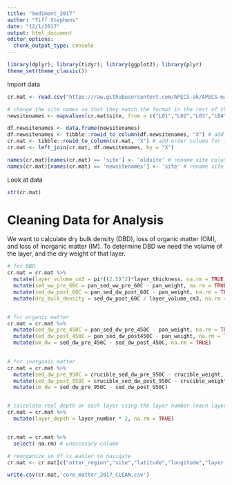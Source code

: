 ```yaml
---
title: "Sediment_2017"
author: "Tiff Stephens"
date: "12/1/2017"
output: html_document
editor_options: 
  chunk_output_type: console
---
```


```r
library(dplyr); library(tidyr); library(ggplot2); library(plyr)
theme_set(theme_classic())
```

Import data
```r
cr.mat <- read.csv("https://raw.githubusercontent.com/APECS-ak/APECS-master-repos/master/ALL_DATA/core_matter_2017_RAW.csv", stringsAsFactors = FALSE, header = TRUE)
```

```r
# change the site names so that they match the format in the rest of the APECS data files
newsitenames <- mapvalues(cr.mat$site, from = c("L01","L02","L03","L04","L05","L06","L07","M02","M03","M04","M05","M06","M07","M08","H01","H02","H03","H04","H05","H06","H07"), to = c("2017_L_01","2017_L_02","2017_L_03","2017_L_04","2017_L_05","2017_L_06","2017_L_07","2017_M_02","2017_M_03","2017_M_04","2017_M_05","2017_M_06","2017_M_07","2017_M_08","2017_H_01","2017_H_02","2017_H_03","2017_H_04","2017_H_05","2017_H_06","2017_H_07"))

df.newsitenames <- data.frame(newsitenames)
df.newsitenames <- tibble::rowid_to_column(df.newsitenames, "X") # add order column for joining
cr.mat <- tibble::rowid_to_column(cr.mat, "X") # add order column for joining
cr.mat <- left_join(cr.mat, df.newsitenames, by = "X") 

names(cr.mat)[names(cr.mat) == 'site'] <- 'oldsite' # rename site columns
names(cr.mat)[names(cr.mat) == 'newsitenames'] <- 'site' # rename site columns
```



Look at data
```r
str(cr.mat)
```



# Cleaning Data for Analysis

We want to calculate dry bulk density (DBD), loss of organic matter (OM), and loss of inorganic matter (IM). To determine DBD we need the volume of the layer, and the dry weight of that layer. 
```r

# for DBD
cr.mat = cr.mat %>% 
  mutate(layer_volume_cm3 = pi*((2.5)^2)*layer_thickness, na.rm = TRUE) %>%
  mutate(sed_ww_pre_60C = pan_sed_ww_pre_60C - pan_weight, na.rm = TRUE) %>% # not needed for DBD but a good factor to have for later ww:dw conversions
  mutate(sed_dw_post_60C = pan_sed_dw_post_60C - pan_weight, na.rm = TRUE) %>%
  mutate(dry_bulk_density = sed_dw_post_60C / layer_volume_cm3, na.rm = TRUE)


# for organic matter
cr.mat = cr.mat %>% 
  mutate(sed_dw_pre_450C = pan_sed_dw_pre_450C - pan_weight, na.rm = TRUE) %>%
  mutate(sed_dw_post_450C = pan_sed_dw_post450C - pan_weight, na.rm = TRUE) %>%
  mutate(om_dw = sed_dw_pre_450C - sed_dw_post_450C, na.rm = TRUE)
  

# for inorganic matter
cr.mat = cr.mat %>%   
  mutate(sed_dw_pre_950C = crucible_sed_dw_pre_950C - crucible_weight, na.rm = TRUE) %>%
  mutate(sed_dw_post_950C = crucible_sed_dw_post_950C - crucible_weight, na.rm = TRUE) %>%
  mutate(im_dw = sed_dw_pre_950C - sed_dw_post_950C)


# calculate real depth or each layer using the layer number (each layer was cut at 2 cm but adjusted using the compaction coefficient)
cr.mat = cr.mat %>% 
  mutate(layer_depth = layer_number * 2, na.rm = TRUE)


cr.mat = cr.mat %>% 
  select(-na.rm) # uneccesary column
```

```r
# reorganize so df is easier to navigate
cr.mat <- cr.mat[c("otter_region","site","latitude","longitude","layer_number","layer_depth","layer_thickness","layer_volume_cm3","pan_weight","pan_sed_ww_pre_60C","pan_sed_dw_post_60C","sed_ww_pre_60C","sed_dw_post_60C","pan_sed_dw_pre_450C","pan_sed_dw_post450C","sed_dw_pre_450C","sed_dw_post_450C","crucible_weight","crucible_sed_dw_pre_950C","crucible_sed_dw_post_950C","sed_dw_pre_950C","sed_dw_post_950C","dry_bulk_density","om_dw","im_dw")]
```




```r
write.csv(cr.mat,'core_matter_2017_CLEAN.csv')
```










